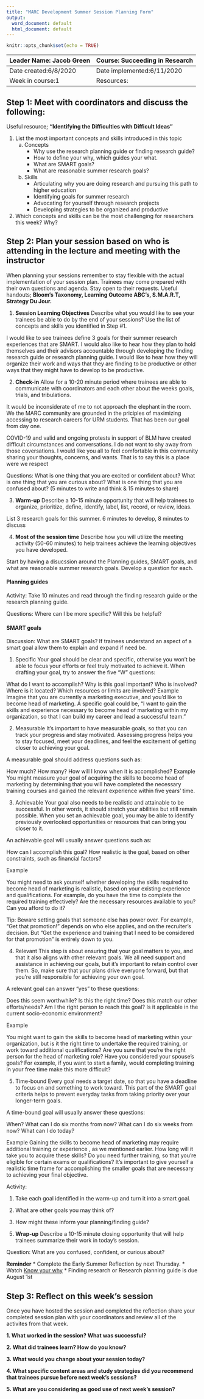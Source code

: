 ```yaml
---
title: "MARC Development Summer Session Planning Form"
output:
  word_document: default
  html_document: default
---
```


```r
knitr::opts_chunk$set(echo = TRUE)
```

| Leader Name: Jacob Green | Course: Succeeding in Research |
|--------------------------|--------------------------------|
| Date created:6/8/2020    | Date implemented:6/11/2020     |
| Week in course:1         | Resources:                     |

## Step 1: Meet with coordinators and discuss the following:
Useful resource; **"Identifying the Difficulties with Difficult Ideas"**

1. List the most important concepts and skills introduced in this topic
    a. Concepts
        * Why use the research planning guide or finding research guide?
        * How to define your why, which guides your what.
        * What are SMART goals?
        * What are reasonable summer research goals?
    b. Skills
        * Articulating why you are doing research and pursuing this path to higher education
        * Identifying goals for summer research
        * Advocating for yourself through research projects
        * Developing strategies to be organized and productive
        
2. Which concepts and skills can be the most challenging for researchers this week? Why?

## Step 2: Plan your session based on who is attending in the lecture and meeting with the instructor
When planning your sessions remember to stay flexible with the actual implementation of your session plan. Trainees may come prepared with their own questions and agenda. Stay open to their requests. Useful handouts; **Bloom's Taxonomy, Learning Outcome ABC's, S.M.A.R.T, Strategy Du Jour.**

1. **Session Learning Objectives**
Describe what you would like to see your trainees be able to do by the end of your sessions? Use the list of concepts and skills you identified in Step #1. 

I would like to see trainees define 3 goals for their summer research experiences that are SMART. I would also like to hear how they plan to hold themselves and their advisors accountable through developing the finding research guide or research planning guide. I would like to hear how they will organize their work and ways that they are finding to be productive or other ways that they might have to develop to be productive.

2. **Check-in**
Allow for a 10-20 minute period where trainees are able to communicate with coordinators and each other about the weeks goals, trials, and tribulations.

It would be inconsiderate of me to not approach the elephant in the room. We the MARC community are grounded in the priciples of maximizing accessing to research careers for URM students. That has been our goal from day one.

COVID-19 and valid and ongoing protests in support of BLM have created difficult circumstances and conversations. I do not want to shy away from those coversations. I would like you all to feel comfortable in this community sharing your thoughts, concerns, and wants. That is to say this is a place were we respect 

Questions: What is one thing that you are excited or confident about? What is one thing that you are curious about? What is one thing that you are confused about? (5 minutes to write and think & 15 minutes to share)

3. **Warm-up**
Describe a 10-15 minute opportunity that will help trainees to organize, prioritize, define, identify, label, list, record, or review, ideas.

List 3 research goals for this summer. 6 minutes to develop, 8 minutes to discuss

4. **Most of the session time**
Describe how you will utilize the meeting activity (50-60 minutes) to help trainees achieve the learning objectives you have developed. 

Start by having a disucssion around the Planning guides, SMART goals, and what are reasonable summer research goals. Develop a question for each. 

#### Planning guides

Activity: Take 10 minutes and read through the finding research guide or the research planning guide. 

Questions: Where can I be more specific? Will this be helpful?

#### SMART goals

Discussion: What are SMART goals? If trainees understand an aspect of a smart goal allow them to explain and expand if need be.

1. Specific
Your goal should be clear and specific, otherwise you won't be able to focus your efforts or feel truly motivated to achieve it. When drafting your goal, try to answer the five "W" questions:

What do I want to accomplish?
Why is this goal important?
Who is involved?
Where is it located?
Which resources or limits are involved?
Example
Imagine that you are currently a marketing executive, and you'd like to become head of marketing. A specific goal could be, "I want to gain the skills and experience necessary to become head of marketing within my organization, so that I can build my career and lead a successful team."

2. Measurable
It's important to have measurable goals, so that you can track your progress and stay motivated. Assessing progress helps you to stay focused, meet your deadlines, and feel the excitement of getting closer to achieving your goal.

A measurable goal should address questions such as:

How much?
How many?
How will I know when it is accomplished?
Example
You might measure your goal of acquiring the skills to become head of marketing by determining that you will have completed the necessary training courses and gained the relevant experience within five years' time.

3. Achievable
Your goal also needs to be realistic and attainable to be successful. In other words, it should stretch your abilities but still remain possible. When you set an achievable goal, you may be able to identify previously overlooked opportunities or resources that can bring you closer to it.

An achievable goal will usually answer questions such as:

How can I accomplish this goal?
How realistic is the goal, based on other constraints, such as financial factors?

Example

You might need to ask yourself whether developing the skills required to become head of marketing is realistic, based on your existing experience and qualifications. For example, do you have the time to complete the required training effectively? Are the necessary resources available to you? Can you afford to do it?

Tip:
Beware setting goals that someone else has power over. For example, "Get that promotion!" depends on who else applies, and on the recruiter's decision. But "Get the experience and training that I need to be considered for that promotion" is entirely down to you.

4. Relevant
This step is about ensuring that your goal matters to you, and that it also aligns with other relevant goals. We all need support and assistance in achieving our goals, but it's important to retain control over them. So, make sure that your plans drive everyone forward, but that you're still responsible for achieving your own goal.

A relevant goal can answer "yes" to these questions:

Does this seem worthwhile?
Is this the right time?
Does this match our other efforts/needs?
Am I the right person to reach this goal?
Is it applicable in the current socio-economic environment?

Example

You might want to gain the skills to become head of marketing within your organization, but is it the right time to undertake the required training, or work toward additional qualifications? Are you sure that you're the right person for the head of marketing role? Have you considered your spouse's goals? For example, if you want to start a family, would completing training in your free time make this more difficult?

5. Time-bound
Every goal needs a target date, so that you have a deadline to focus on and something to work toward. This part of the SMART goal criteria helps to prevent everyday tasks from taking priority over your longer-term goals.

A time-bound goal will usually answer these questions:

When?
What can I do six months from now?
What can I do six weeks from now?
What can I do today?

Example
Gaining the skills to become head of marketing may require additional training or experience , as we mentioned earlier. How long will it take you to acquire these skills? Do you need further training, so that you're eligible for certain exams or qualifications? It's important to give yourself a realistic time frame for accomplishing the smaller goals that are necessary to achieving your final objective.

Activity:

1) Take each goal identified in the warm-up and turn it into a smart goal. 

2) What are other goals you may think of?

3) How might these inform your planning/finding guide?

5. **Wrap-up**
Describe a 10-15 minute closing opportunity that will help trainees summarize their work in today's session. 

Question: What are you confused, confident, or curious about?

**Reminder** 
* Complete the Early Summer Reflection by next Thursday.
* Watch [Know your why](https://www.youtube.com/watch?v=1ytFB8TrkTo)
* Finding research or Research planning guide is due August 1st

## Step 3: Reflect on this week's session
Once you have hosted the session and completed the reflection share your completed session plan with your coordinators and review all of the activites from that week.

**1. What worked in the session? What was successful?**

**2. What did trainees learn? How do you know?**

**3. What would you change about your session today?**

**4. What specific content areas and study strategies did you recommend that trainees pursue before next week's sessions?**

**5. What are you considering as good use of next week's session?**

